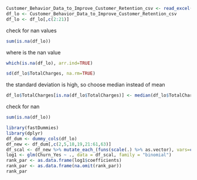 ```r
Customer_Behavior_Data_to_Improve_Customer_Retention_csv <- read_excel("Downloads/Customer_Behavior_Data_to_Improve_Customer_Retention.csv.xlsx")
df_lo <- Customer_Behavior_Data_to_Improve_Customer_Retention_csv
df_lo <- df_lo[,c(2:21)]
```
check for nan values
```r
sum(is.na(df_lo))
```
where is the nan value
```r
which(is.na(df_lo), arr.ind=TRUE)
```

```r
sd(df_lo$TotalCharges, na.rm=TRUE)
```
the standard deviation is high, so choose median instead of mean
```r
df_lo$TotalCharges[is.na(df_lo$TotalCharges)] <- median(df_lo$TotalCharges, na.rm=TRUE)
```
check for nan
```r
sum(is.na(df_lo))
```
```r
library(fastDummies)
library(dplyr)
df_dum <- dummy_cols(df_lo)
df_new <- df_dum[,c(2,5,18,19,21:61,63)]
df_scal <- df_new %>% mutate_each_(funs(scale(.) %>% as.vector), vars=c(1:45))
log1 <- glm(Churn_Yes ~ ., data = df_scal, family = "binomial")
rank_par <- as.data.frame(log1$coefficients)
rank_par <- as.data.frame(na.omit(rank_par))
rank_par
```

